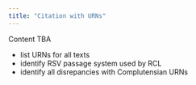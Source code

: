 ```yaml
---
title: "Citation with URNs"
---
```



:::{.callout-caution}
Content TBA
:::


- list URNs for all texts
- identify RSV passage system used by RCL
- identify all disrepancies with Complutensian URNs


